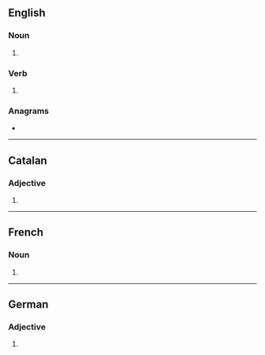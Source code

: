 {{also|inversés}}
==English==

===Noun===
{{head|en|noun form}}

# {{plural of|en|inverse}}

===Verb===
{{head|en|verb form}}

# {{en-third-person singular of|inverse}}

===Anagrams===
* {{anagrams|en|a=eeinrssv|inserves|versines}}

----

==Catalan==

===Adjective===
{{head|ca|adjective form}}

# {{feminine plural of|ca|invers}}

----

==French==

===Noun===
{{head|fr|noun plural form|g=m}}

# {{plural of|fr|inverse}}

----

==German==

===Adjective===
{{head|de|adjective form}}

# {{inflection of|de|invers||str//mix|nom//acc|n|s}}